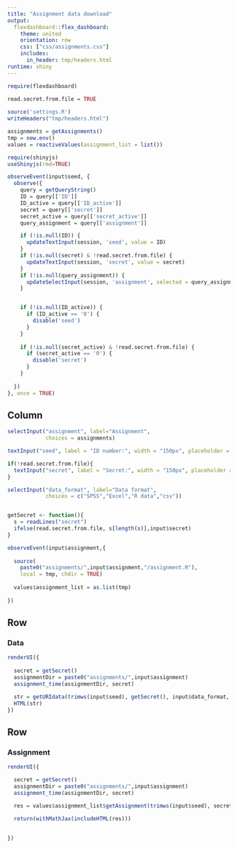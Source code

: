 ```yaml
---
title: "Assignment data download"
output: 
  flexdashboard::flex_dashboard:
    theme: united
    orientation: row
    css: ["css/assignments.css"]
    includes:
      in_header: tmp/headers.html
runtime: shiny
---
```


```r
require(flexdashboard)
        
read.secret.from.file = TRUE

source('settings.R')
writeHeaders("tmp/headers.html")

assignments = getAssignments()
tmp = new.env()
values = reactiveValues(assignment_list = list())

```


```r
require(shinyjs)
useShinyjs(rmd=TRUE)

observeEvent(input$seed, {
  observe({
    query = getQueryString()
    ID = query[['ID']]
    ID_active = query[['ID_active']]
    secret = query[['secret']]
    secret_active = query[['secret_active']]
    query_assignment = query[['assignment']]

    if (!is.null(ID)) {
      updateTextInput(session, 'seed', value = ID)
    }
    if (!is.null(secret) & !read.secret.from.file) {
      updateTextInput(session, 'secret', value = secret)
    }
    if (!is.null(query_assignment)) {
      updateSelectInput(session, 'assignment', selected = query_assignment)
    }


    if (!is.null(ID_active)) {
      if (ID_active == '0') {
        disable('seed')
      }
    }
    
    if (!is.null(secret_active) & !read.secret.from.file) {
      if (secret_active == '0') {
        disable('secret')
      }
    }
    
  })
}, once = TRUE)
```



Column {.sidebar}
-----------------------------------------------------------------------

```r

selectInput("assignment", label="Assignment", 
            choices = assignments)

textInput("seed", label = "ID number:", width = "150px", placeholder = "Student_ID", value = "Student_ID")

if(!read.secret.from.file){
  textInput("secret", label = "Secret:", width = "150px", placeholder = "s3Cr34", value = "s3Cr34")
}

selectInput("data_format", label="Data format", 
            choices = c("SPSS","Excel","R data","csv"))


getSecret <- function(){
  s = readLines("secret")
  ifelse(read.secret.from.file, s[length(s)],input$secret)
}

observeEvent(input$assignment,{
  
  source(
    paste0("assignments/",input$assignment,"/assignment.R"),
    local = tmp, chdir = TRUE)
  
  values$assignment_list = as.list(tmp)
  
})


```

Row  {data-height=60}
------------------------------------
    
### Data 
    
```r

renderUI({
  
  secret = getSecret()
  assignmentDir = paste0("assignments/",input$assignment)
  assignment_time(assignmentDir, secret)

  str = getURIdata(trimws(input$seed), getSecret(), input$data_format, values$assignment_list, session)
  HTML(str)
})
```

Row 
-------------------------------------
    
### Assignment
    
```r

renderUI({

  secret = getSecret()
  assignmentDir = paste0("assignments/",input$assignment)
  assignment_time(assignmentDir, secret)

  res = values$assignment_list$getAssignment(trimws(input$seed), secret, assignmentDir, solutions = FALSE)
  
  return(withMathJax(includeHTML(res)))

  
})

```
   

    
